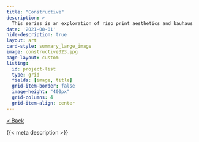 ```yaml
---
title: "Constructive"
description: >
  This series is an exploration of riso print aesthetics and bauhaus
date: '2021-08-01'
hide-description: true
layout: art
card-style: summary_large_image
image: constructive323.jpg
page-layout: custom
listing:
  id: project-list
  type: grid
  fields: [image, title]
  grid-item-border: false
  image-height: "400px"
  grid-columns: 4
  grid-item-align: center
---
```


[\< Back](../index.qmd){.btn .btn-secondary .btn-sm .btn role="button"}

{{< meta description >}}

